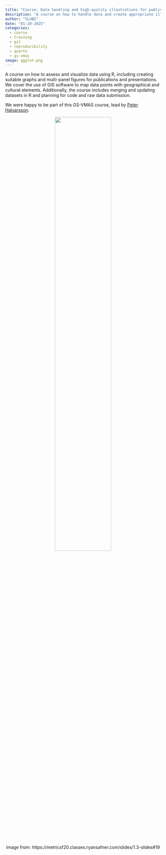 ```yaml
---
title: "Course: Data handling and high-quality illustrations for publications"
description: "A course on how to handle data and create appropriate illustrations for your project."
author: "SLUBI"
date: "01-20-2025"
categories:
  - course
  - training
  - git 
  - reproducibility
  - quarto
  - gs-vmas
image: ggplot.png
---
```


A course on how to assess and visualize data using R, including creating suitable graphs and multi-panel figures for publications and presentations. We cover the use of GIS software to map data points with geographical and cultural elements. Additionally, the course includes merging and updating datasets in R and planning for code and raw data submission.

We were happy to be part of this GS-VMAS course, lead by [Peter Halvarsson](https://www.slu.se/en/ew-cv/peter-halvarsson/). 

<center>
![](ggplot.png){ .class width=60%}

Image from: https://metricsf20.classes.ryansafner.com/slides/1.3-slides#19